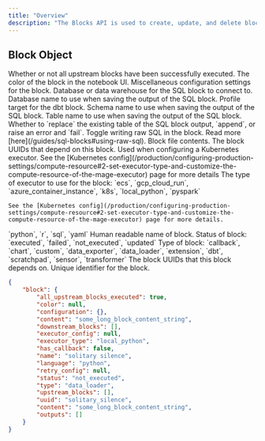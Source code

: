 ```yaml
---
title: "Overview"
description: "The Blocks API is used to create, update, and delete blocks objects from a pipeline."
---
```

## Block Object

<ResponseField name="all_upstream_blocks_executed" type="boolean">
    Whether or not all upstream blocks have been successfully executed.
  </ResponseField>
  <ResponseField name="color" type="string">
    The color of the block in the notebook UI.
  </ResponseField>
  <ResponseField name="configuration" type="object">
    Miscellaneous configuration settings for the block.
    <Expandable title="properties">
    <ResponseField name="data_provider" type="string">
      Database or data warehouse for the SQL block to connect to.
    </ResponseField>
    <ResponseField name="data_provider_database" type="string">
      Database name to use when saving the output of the SQL block.
    </ResponseField>
    <ResponseField name="data_provider_profile" type="string">
      Profile target for the dbt block.
    </ResponseField>
    <ResponseField name="data_provider_schema" type="string">
      Schema name to use when saving the output of the SQL block.
    </ResponseField>
    <ResponseField name="data_provider_table" type="string">
      Table name to use when saving the output of the SQL block.
    </ResponseField>
    <ResponseField name="export_write_policy" type="string">
      Whether to `replace` the existing table of the SQL block output, `append`, or
      raise an error and `fail`.
    </ResponseField>
    <ResponseField name="use_raw_sql" type="string">
      Toggle writing raw SQL in the block. Read more [here](/guides/sql-blocks#using-raw-sql).
    </ResponseField>
    </Expandable>
  </ResponseField>
  <ResponseField name="content" type="string">
    Block file contents.
  </ResponseField>
  <ResponseField name="downstream_blocks" type="array of strings">
    The block UUIDs that depend on this block.
  </ResponseField>
  <ResponseField name="executor_config" type="object">
    Used when configuring a Kubernetes executor. See the [Kubernetes config](/production/configuring-production-settings/compute-resource#2-set-executor-type-and-customize-the-compute-resource-of-the-mage-executor) page for more details
  </ResponseField>
  <ResponseField name="executor_type" type="string">
    The type of executor to use for the block:
    `ecs`, `gcp_cloud_run`, `azure_container_instance`, `k8s`, `local_python`, `pyspark`

    See the [Kubernetes config](/production/configuring-production-settings/compute-resource#2-set-executor-type-and-customize-the-compute-resource-of-the-mage-executor) page for more details.
  </ResponseField>
  <ResponseField name="has_callback" type="boolean">
  </ResponseField>
  <ResponseField name="language" type="string">
    `python`, `r`, `sql`, `yaml`
  </ResponseField>
  <ResponseField name="metadata" type="object">
  </ResponseField>
  <ResponseField name="name" type="string" required>
    Human readable name of block.
  </ResponseField>
  <ResponseField name="status" type="string">
    Status of block: `executed`, `failed`, `not_executed`, `updated`
  </ResponseField>
  <ResponseField name="type" type="string" required>
    Type of block:
    `callback`, `chart`, `custom`, `data_exporter`, `data_loader`, `extension`, `dbt`, `scratchpad`, `sensor`, `transformer`
  </ResponseField>
  <ResponseField name="upstream_blocks" type="string">
    The block UUIDs that this block depends on.
  </ResponseField>
  <ResponseField name="uuid" type="string" required>
    Unique identifier for the block.
  </ResponseField>

<ResponseExample>

```json Response
{
    "block": {
        "all_upstream_blocks_executed": true,
        "color": null,
        "configuration": {},
        "content": "some_long_block_content_string",
        "downstream_blocks": [],
        "executor_config": null,
        "executor_type": "local_python",
        "has_callback": false,
        "name": "solitary silence",
        "language": "python",
        "retry_config": null,
        "status": "not_executed",
        "type": "data_loader",
        "upstream_blocks": [],
        "uuid": "solitary_silence",
        "content": "some_long_block_content_string",
        "outputs": []
    }
}
```

</ResponseExample>

